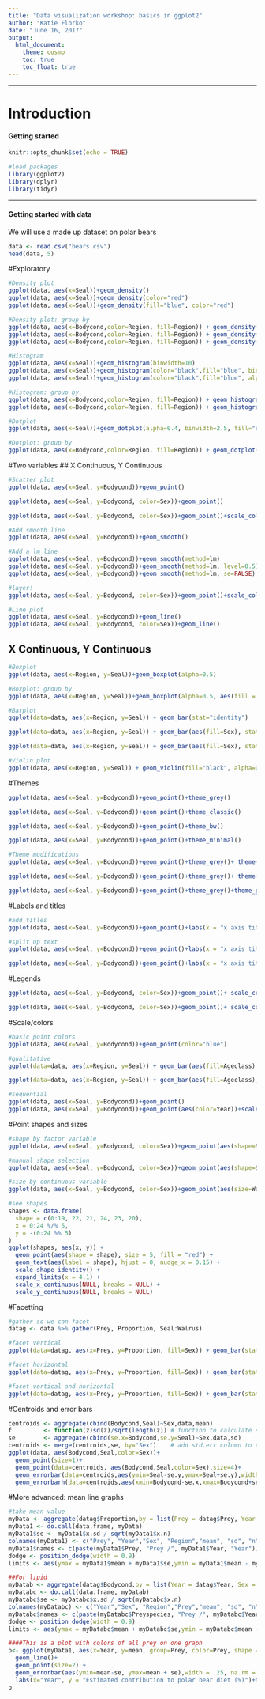 ```yaml
---
title: "Data visualization workshop: basics in ggplot2"
author: "Katie Florko"
date: "June 16, 2017"
output:
  html_document:
    theme: cosmo
    toc: true
    toc_float: true
---
```


***
# Introduction

#### Getting started

```r
knitr::opts_chunk$set(echo = TRUE)
```

```r
#load packages
library(ggplot2)
library(dplyr)
library(tidyr)
```


***
#### Getting started with data
We will use a made up dataset on polar bears
```r
data <- read.csv("bears.csv")
head(data, 5)
```

#Exploratory
```r
#Density plot
ggplot(data, aes(x=Seal))+geom_density()
ggplot(data, aes(x=Seal))+geom_density(color="red")
ggplot(data, aes(x=Seal))+geom_density(fill="blue", color="red")

#Density plot: group by
ggplot(data, aes(x=Bodycond,color=Region, fill=Region)) + geom_density()
ggplot(data, aes(x=Bodycond,color=Region, fill=Region)) + geom_density(alpha=0.4)
ggplot(data, aes(x=Bodycond,color=Region, fill=Region)) + geom_density(alpha=0.4) + scale_color_manual(values=c("red", "green", "blue"))

#Histogram
ggplot(data, aes(x=Seal))+geom_histogram(binwidth=10)
ggplot(data, aes(x=Seal))+geom_histogram(color="black",fill="blue", binwidth=10)
ggplot(data, aes(x=Seal))+geom_histogram(color="black",fill="blue", alpha=0.5, binwidth=10)

#Histogram: group by
ggplot(data, aes(x=Bodycond,color=Region, fill=Region)) + geom_histogram(alpha=0.7, binwidth=5)
ggplot(data, aes(x=Bodycond,color=Region, fill=Region)) + geom_histogram(alpha=0.7, binwidth=5,position=position_dodge())#seperate

#Dotplot
ggplot(data, aes(x=Seal))+geom_dotplot(alpha=0.4, binwidth=2.5, fill="red")

#Dotplot: group by
ggplot(data, aes(x=Bodycond,color=Region, fill=Region)) + geom_dotplot(alpha=0.7, binwidth=2.5)
```

#Two variables
## X Continuous, Y Continuous
```r
#Scatter plot
ggplot(data, aes(x=Seal, y=Bodycond))+geom_point()

ggplot(data, aes(x=Seal, y=Bodycond, color=Sex))+geom_point()

ggplot(data, aes(x=Seal, y=Bodycond, color=Sex))+geom_point()+scale_color_manual(values=c("black", "red"))

#Add smooth line
ggplot(data, aes(x=Seal, y=Bodycond))+geom_smooth()

#Add a lm line
ggplot(data, aes(x=Seal, y=Bodycond))+geom_smooth(method=lm)
ggplot(data, aes(x=Seal, y=Bodycond))+geom_smooth(method=lm, level=0.5) #level=alpha
ggplot(data, aes(x=Seal, y=Bodycond))+geom_smooth(method=lm, se=FALSE)

#layer!
ggplot(data, aes(x=Seal, y=Bodycond, color=Sex))+geom_point()+scale_color_manual(values=c("black", "red"))+geom_smooth(method=lm, se=FALSE)

#Line plot
ggplot(data, aes(x=Seal, y=Bodycond))+geom_line()
ggplot(data, aes(x=Seal, y=Bodycond, color=Sex))+geom_line()

```

## X Continuous, Y Continuous
```r
#Boxplot
ggplot(data, aes(x=Region, y=Seal))+geom_boxplot(alpha=0.5)

#Boxplot: group by
ggplot(data, aes(x=Region, y=Seal))+geom_boxplot(alpha=0.5, aes(fill = Sex, color=Sex))

#Barplot
ggplot(data=data, aes(x=Region, y=Seal)) + geom_bar(stat="identity")

ggplot(data=data, aes(x=Region, y=Seal)) + geom_bar(aes(fill=Sex), stat="identity")

ggplot(data=data, aes(x=Region, y=Seal)) + geom_bar(aes(fill=Sex), stat="identity", position=position_dodge())

#Violin plot
ggplot(data, aes(x=Region, y=Seal)) + geom_violin(fill="black", alpha=0.4)
```

#Themes
```r
ggplot(data, aes(x=Seal, y=Bodycond))+geom_point()+theme_grey()

ggplot(data, aes(x=Seal, y=Bodycond))+geom_point()+theme_classic()

ggplot(data, aes(x=Seal, y=Bodycond))+geom_point()+theme_bw()

ggplot(data, aes(x=Seal, y=Bodycond))+geom_point()+theme_minimal()

#Theme modifications
ggplot(data, aes(x=Seal, y=Bodycond))+geom_point()+theme_grey()+ theme(axis.text.x = element_text(size=20))

ggplot(data, aes(x=Seal, y=Bodycond))+geom_point()+theme_grey()+ theme(panel.grid.major = element_line(color= "black"))

ggplot(data, aes(x=Seal, y=Bodycond))+geom_point()+theme_grey()+theme_grey()+  theme(plot.background = element_rect(fill="green"))
```

#Labels and titles
```r
#add titles
ggplot(data, aes(x=Seal, y=Bodycond))+geom_point()+labs(x = "x axis title", y = "y axis title", title="a nice title")

#split up text
ggplot(data, aes(x=Seal, y=Bodycond))+geom_point()+labs(x = "x axis title", y = "y axis title", title="a nice\ntitle")

ggplot(data, aes(x=Seal, y=Bodycond))+geom_point()+labs(x = "x axis title", y = "y axis title", title="a nice\ntitle")+theme(plot.title = element_text(hjust = 0.5))
```

#Legends
```r
ggplot(data, aes(x=Seal, y=Bodycond, color=Sex))+geom_point()+ scale_color_manual(values=c("black","blue"), name = "New title", breaks = c("M","F"), labels = c("Males","Females"))

ggplot(data, aes(x=Seal, y=Bodycond, color=Sex))+geom_point()+ scale_color_manual(values=c("black","blue"), name = "New title", breaks = c("M","F"), labels = c("Males","Females")) +theme(legend.position="top")
```

#Scale/colors
```r
#basic point colors
ggplot(data, aes(x=Seal, y=Bodycond))+geom_point(color="blue")

#qualitative
ggplot(data=data, aes(x=Region, y=Seal)) + geom_bar(aes(fill=Ageclass), stat="identity", position=position_dodge())

ggplot(data=data, aes(x=Region, y=Seal)) + geom_bar(aes(fill=Ageclass), stat="identity", position=position_dodge())+ scale_fill_brewer(palette = "Accent")

#sequential
ggplot(data, aes(x=Seal, y=Bodycond))+geom_point()
ggplot(data, aes(x=Seal, y=Bodycond))+geom_point(aes(color=Year))+scale_fill_brewer(palette = "gradient")
```

#Point shapes and sizes
```r
#shape by factor variable
ggplot(data, aes(x=Seal, y=Bodycond, color=Sex))+geom_point(aes(shape=Sex)) +scale_color_manual(values=c("black", "blue"))

#manual shape selection
ggplot(data, aes(x=Seal, y=Bodycond, color=Sex))+geom_point(aes(shape=Sex)) +scale_color_manual(values=c("black", "blue"))+scale_shape_manual(values=c(3,4))

#size by continuous variable
ggplot(data, aes(x=Seal, y=Bodycond, color=Sex))+geom_point(aes(size=Walrus)) +scale_color_manual(values=c("blue", "red"))

#see shapes
shapes <- data.frame(
  shape = c(0:19, 22, 21, 24, 23, 20),
  x = 0:24 %/% 5,
  y = -(0:24 %% 5)
)
ggplot(shapes, aes(x, y)) + 
  geom_point(aes(shape = shape), size = 5, fill = "red") +
  geom_text(aes(label = shape), hjust = 0, nudge_x = 0.15) +
  scale_shape_identity() +
  expand_limits(x = 4.1) +
  scale_x_continuous(NULL, breaks = NULL) + 
  scale_y_continuous(NULL, breaks = NULL)
```

#Facetting
```r
#gather so we can facet
datag <- data %>% gather(Prey, Proportion, Seal:Walrus)

#facet vertical
ggplot(data=datag, aes(x=Prey, y=Proportion, fill=Sex)) + geom_bar(stat="identity", position=position_dodge(0.9))+facet_grid(~Ageclass)

#facet horizontal
ggplot(data=datag, aes(x=Prey, y=Proportion, fill=Sex)) + geom_bar(stat="identity", position=position_dodge(0.9))+facet_grid(Region~.)

#facet vertical and horizontal
ggplot(data=datag, aes(x=Prey, y=Proportion, fill=Sex)) + geom_bar(stat="identity", position=position_dodge(0.9))+facet_grid(Region~Ageclass)
```

#Centroids and error bars
```r
centroids <- aggregate(cbind(Bodycond,Seal)~Sex,data,mean)
f         <- function(z)sd(z)/sqrt(length(z)) # function to calculate std.err
se        <- aggregate(cbind(se.x=Bodycond,se.y=Seal)~Sex,data,sd)
centroids <- merge(centroids,se, by="Sex")    # add std.err column to centroids
ggplot(data, aes(Bodycond,Seal,color=Sex))+
  geom_point(size=1)+
  geom_point(data=centroids, aes(Bodycond,Seal,color=Sex),size=4)+
  geom_errorbar(data=centroids,aes(ymin=Seal-se.y,ymax=Seal+se.y),width=1)+
  geom_errorbarh(data=centroids,aes(xmin=Bodycond-se.x,xmax=Bodycond+se.x),height=2)+scale_color_manual(values=c("black", "blue"))
```

#More advanced: mean line graphs
```r
#take mean value
myData <- aggregate(datag$Proportion,by = list(Prey = datag$Prey, Year = datag$Year, Sex = datag$Sex, Region = datag$Region),FUN = function(x) c(mean = mean(x), sd = sd(x),n = length(x)))
myData1 <- do.call(data.frame, myData)
myData1$se <- myData1$x.sd / sqrt(myData1$x.n)
colnames(myData1) <- c("Prey", "Year","Sex", "Region","mean", "sd", "n", "se")
myData1$names <- c(paste(myData1$Prey, "Prey /", myData1$Year, "Year"))
dodge <- position_dodge(width = 0.9)
limits <- aes(ymax = myData1$mean + myData1$se,ymin = myData1$mean - myData1$se)

##For lipid
myDatab <- aggregate(datag$Bodycond,by = list(Year = datag$Year, Sex = datag$Sex, Region = datag$Region, Prey = datag$Prey),FUN = function(x) c(mean = mean(x), sd = sd(x),n = length(x)))
myDatabc <- do.call(data.frame, myDatab)
myDatabc$se <- myDatabc$x.sd / sqrt(myDatabc$x.n)
colnames(myDatabc) <- c("Year","Sex", "Region","Prey","mean", "sd", "n", "se")
myDatabc$names <- c(paste(myDatabc$Preyspecies, "Prey /", myDatabc$Year, "Year"))
dodge <- position_dodge(width = 0.9)
limits <- aes(ymax = myDatabc$mean + myDatabc$se,ymin = myDatabc$mean - myDatabc$se)

####This is a plot with colors of all prey on one graph
p<- ggplot(myData1, aes(x=Year, y=mean, group=Prey, color=Prey, shape = Prey)) +
  geom_line()+
  geom_point(size=2) +
  geom_errorbar(aes(ymin=mean-se, ymax=mean + se),width = .25, na.rm = TRUE) +
  labs(x="Year", y = "Estimated contribution to polar bear diet (%)")+theme(panel.background = element_rect(fill = 'grey98', colour = 'black'), plot.title = element_text(hjust = 'center')) + theme_bw() + scale_x_continuous(breaks = pretty(myDatabc$Year, n = 5)) +facet_grid(Sex~Region, scales="free_x")+geom_line(data=myDatabc,aes(color="Bodycond", group="Prey"), size=1)+geom_point(data=myDatabc, aes(color="Bodycond", shape="Bodycond"))+geom_errorbar(data = myDatabc, aes(ymin=mean-se, ymax=mean + se),width = .25, na.rm = TRUE, color="black")+scale_color_manual(values=c("lightskyblue","black","violetred3","turquoise4"))+scale_shape_manual(values=c(15:18,4))+scale_y_continuous("Estimated contribution to polar bear diet (%)", sec.axis = sec_axis(~ .* 1.00, name = "Body condition"))+theme(plot.title = element_text(hjust = 0.5))+theme_grey()
p
```

